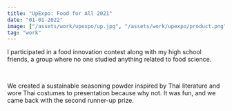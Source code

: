```yaml
---
title: "UpExpo: Food for All 2021"
date: "01-01-2022"
image: ["/assets/work/upexpo/up.jpg", "/assets/work/upexpo/product.png"]
tag: "work"
---
```


I participated in a food innovation contest along with my high school friends,
a group where no one studied anything related to food science.

&nbsp;

We created a sustainable seasoning powder inspired by Thai literature and wore
Thai costumes to presentation because why not. It was fun, and we came back with
the second runner-up prize.
